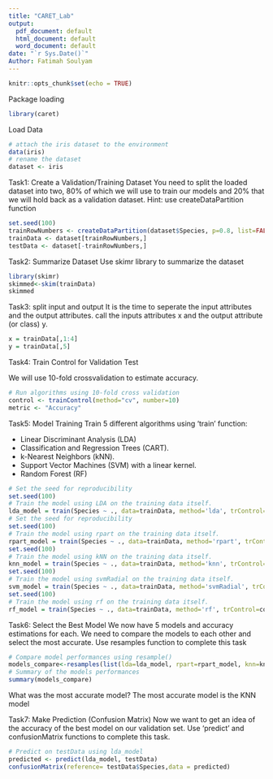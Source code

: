 ```yaml
---
title: "CARET_Lab"
output:
  pdf_document: default
  html_document: default
  word_document: default
date: "`r Sys.Date()`"
Author: Fatimah Soulyam
---
```


```r
knitr::opts_chunk$set(echo = TRUE)
```

Package loading
```r
library(caret)
```

Load Data
```r
# attach the iris dataset to the environment
data(iris)
# rename the dataset
dataset <- iris
```

Task1: Create a Validation/Training Dataset
You need to split the loaded dataset into two, 80% of which we will use to train our models and 20% that we will hold back as a validation dataset.
Hint: use createDataPartition function
```r
set.seed(100)
trainRowNumbers <- createDataPartition(dataset$Species, p=0.8, list=FALSE)
trainData <- dataset[trainRowNumbers,]
testData <- dataset[-trainRowNumbers,]

```

Task2: Summarize Dataset
Use skimr library to summarize the dataset
```r
library(skimr)
skimmed<-skim(trainData)
skimmed
```

Task3: split input and output
 It is the time to seperate the input attributes and  the output attributes. call the inputs attributes x and the output attribute (or class) y.
```r
x = trainData[,1:4]
y = trainData[,5]
```

Task4: Train Control for Validation Test

We will use 10-fold crossvalidation to estimate accuracy.
```r
# Run algorithms using 10-fold cross validation
control <- trainControl(method="cv", number=10)
metric <- "Accuracy"
```

Task5: Model Training
Train 5 different algorithms using 'train' function:

- Linear Discriminant Analysis (LDA)
- Classification and Regression Trees (CART).
- k-Nearest Neighbors (kNN).
- Support Vector Machines (SVM) with a linear kernel.
- Random Forest (RF)

```r
# Set the seed for reproducibility
set.seed(100)
# Train the model using LDA on the training data itself.
lda_model = train(Species ~ ., data=trainData, method='lda', trControl=control, metric=metric) 
# Set the seed for reproducibility
set.seed(100)
# Train the model using rpart on the training data itself.
rpart_model = train(Species ~ ., data=trainData, method='rpart', trControl=control, metric=metric) #--------------------------------------------------------------------------- # Set the seed for reproducibility
set.seed(100)
# Train the model using kNN on the training data itself.
knn_model = train(Species ~ ., data=trainData, method='knn', trControl=control, metric=metric) #--------------------------------------------------------------------------- # Set the seed for reproducibility
set.seed(100)
# Train the model using svmRadial on the training data itself.
svm_model = train(Species ~ ., data=trainData, method='svmRadial', trControl=control, metric=metric) #--------------------------------------------------------------------------- # Set the seed for reproducibility
set.seed(100)
# Train the model using rf on the training data itself.
rf_model = train(Species ~ ., data=trainData, method='rf', trControl=control, metric=metric)

```

Task6: Select the Best Model
We now have 5 models and accuracy estimations for each. We need to compare the models to each other and select the most accurate.
Use resamples function to complete this task

```r
# Compare model performances using resample()
models_compare<-resamples(list(lda=lda_model, rpart=rpart_model, knn=knn_model, svm=svm_model, rf=rf_model))
# Summary of the models performances
summary(models_compare)

```
What was the most accurate model?
The most accurate model is the KNN model

Task7: Make Prediction (Confusion Matrix)
Now we want to get an idea of the accuracy of the best model on our validation set. Use 'predict' and confusionMatrix functions to complete this task.

```r
# Predict on testData using lda_model
predicted <- predict(lda_model, testData) 
confusionMatrix(reference= testData$Species,data = predicted)

```

